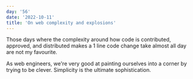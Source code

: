 ```yaml
---
day: '56'
date: '2022-10-11'
title: 'On web complexity and explosions'
---
```


Those days where the complexity around how code is contributed, approved, and distributed makes a 1 line code change take almost all day are not my favourite.

As web engineers, we're very good at painting ourselves into a corner by trying to be clever. Simplicity is the ultimate sophistication.
